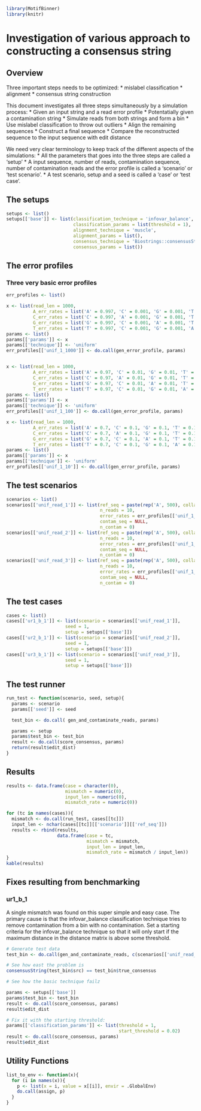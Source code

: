 ```r
library(MotifBinner)
library(knitr)
```

# Investigation of various approach to constructing a consensus string

## Overview

Three important steps needs to be optimized:
* mislabel classification
* alignment
* consensus string construction

This document investigates all three steps simultaneously by a simulation
process:
* Given an input string and a read error profile
* Potentatially given a contamination string
* Simulate reads from both strings and form a bin
* Use mislabel classification to throw out outliers
* Align the remaining sequences
* Construct a final sequence
* Compare the reconstructed sequence to the input sequence with edit distance

We need very clear terminology to keep track of the different aspects of the
simulations:
* All the parameters that goes into the three steps are called a 'setup'
* A input sequence, number of reads, contamination sequence, number of
  contamination reads and the error profile is called a 'scenario' or 'test
  scenario'.
* A test scenario, setup and a seed is called a 'case' or 'test case'.

## The setups

```r
setups <- list()
setups[['base']] <- list(classification_technique = 'infovar_balance', 
                         classification_params = list(threshold = 1), 
                         alignment_technique = 'muscle', 
                         alignment_params = list(), 
                         consensus_technique = 'Biostrings::consensusString', 
                         consensus_params = list())
```

## The error profiles

### Three very basic error profiles

```r
err_profiles <- list()

x <- list(read_len = 1000,
          A_err_rates = list('A' = 0.997, 'C' = 0.001, 'G' = 0.001, 'T' = 0.001),
          C_err_rates = list('C' = 0.997, 'A' = 0.001, 'G' = 0.001, 'T' = 0.001),
          G_err_rates = list('G' = 0.997, 'C' = 0.001, 'A' = 0.001, 'T' = 0.001),
          T_err_rates = list('T' = 0.997, 'C' = 0.001, 'G' = 0.001, 'A' = 0.001))
params <- list()
params[['params']] <- x
params[['technique']] <- 'uniform'
err_profiles[['unif_1_1000']] <- do.call(gen_error_profile, params)


x <- list(read_len = 1000,
          A_err_rates = list('A' = 0.97, 'C' = 0.01, 'G' = 0.01, 'T' = 0.01),
          C_err_rates = list('C' = 0.97, 'A' = 0.01, 'G' = 0.01, 'T' = 0.01),
          G_err_rates = list('G' = 0.97, 'C' = 0.01, 'A' = 0.01, 'T' = 0.01),
          T_err_rates = list('T' = 0.97, 'C' = 0.01, 'G' = 0.01, 'A' = 0.01))
params <- list()
params[['params']] <- x
params[['technique']] <- 'uniform'
err_profiles[['unif_1_100']] <- do.call(gen_error_profile, params)

x <- list(read_len = 1000,
          A_err_rates = list('A' = 0.7, 'C' = 0.1, 'G' = 0.1, 'T' = 0.1),
          C_err_rates = list('C' = 0.7, 'A' = 0.1, 'G' = 0.1, 'T' = 0.1),
          G_err_rates = list('G' = 0.7, 'C' = 0.1, 'A' = 0.1, 'T' = 0.1),
          T_err_rates = list('T' = 0.7, 'C' = 0.1, 'G' = 0.1, 'A' = 0.1))
params <- list()
params[['params']] <- x
params[['technique']] <- 'uniform'
err_profiles[['unif_1_10']] <- do.call(gen_error_profile, params)
```

## The test scenarios

```r
scenarios <- list()
scenarios[['unif_read_1']] <- list(ref_seq = paste(rep('A', 500), collapse = ""), 
                                   n_reads = 10, 
                                   error_rates = err_profiles[['unif_1_1000']], 
                                   contam_seq = NULL, 
                                   n_contam = 0)
scenarios[['unif_read_2']] <- list(ref_seq = paste(rep('A', 500), collapse = ""), 
                                   n_reads = 10, 
                                   error_rates = err_profiles[['unif_1_100']], 
                                   contam_seq = NULL, 
                                   n_contam = 0)
scenarios[['unif_read_3']] <- list(ref_seq = paste(rep('A', 500), collapse = ""), 
                                   n_reads = 10, 
                                   error_rates = err_profiles[['unif_1_10']], 
                                   contam_seq = NULL, 
                                   n_contam = 0)
```

## The test cases

```r
cases <- list()
cases[['ur1_b_1']] <- list(scenario = scenarios[['unif_read_1']],
                      seed = 1,
                      setup = setups[['base']])
cases[['ur2_b_1']] <- list(scenario = scenarios[['unif_read_2']],
                      seed = 1,
                      setup = setups[['base']])
cases[['ur3_b_1']] <- list(scenario = scenarios[['unif_read_3']],
                      seed = 1,
                      setup = setups[['base']])
```

## The test runner

```r
run_test <- function(scenario, seed, setup){
  params <- scenario
  params[['seed']] <- seed

  test_bin <- do.call( gen_and_contaminate_reads, params)

  params <- setup
  params$test_bin <- test_bin
  result <- do.call(score_consensus, params)
  return(result$edit_dist)
}
```

## Results

```r
results <- data.frame(case = character(0),
                      mismatch = numeric(0),
                      input_len = numeric(0),
                      mismatch_rate = numeric(0))

for (tc in names(cases)){
  mismatch <- do.call(run_test, cases[[tc]])
  input_len <- nchar(cases[[tc]][['scenario']][['ref_seq']])
  results <- rbind(results,
                   data.frame(case = tc,
                              mismatch = mismatch,
                              input_len = input_len,
                              mismatch_rate = mismatch / input_len))
}
kable(results)
```


## Fixes resulting from benchmarking

### ur1_b_1

A single mismatch was found on this super simple and easy case. The primary
cause is that the infovar_balance classification technique tries to remove
contamination from a bin with no contamination. Set a starting criteria for the
infovar_balance technique so that it will only start if the maximum distance
in the distance matrix is above some threshold.

```r
# Generate test data
test_bin <- do.call(gen_and_contaminate_reads, c(scenarios[['unif_read_1']], list(seed=1)))

# See how east the problem is
consensusString(test_bin$src) == test_bin$true_consensus

# See how the basic technique failz

params <- setups[['base']]
params$test_bin <- test_bin
result <- do.call(score_consensus, params)
result$edit_dist

# Fix it with the starting threshold:
params[['classification_params']] <- list(threshold = 1,
                                          start_threshold = 0.02)
result <- do.call(score_consensus, params)
result$edit_dist
```

## Utility Functions

```r
list_to_env <- function(x){
  for (i in names(x)){
    p <- list(x = i, value = x[[i]], envir = .GlobalEnv)
    do.call(assign, p)
  }
}
```


